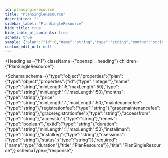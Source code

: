 ```yaml
---
id: plansingleresource
title: "PlanSingleResource"
description: ""
sidebar_label: "PlanSingleResource"
hide_title: true
hide_table_of_contents: true
schema: true
sample: {"plan":{"id":0,"name":"string","type":"string","months":"string","price":"string","maintenancefee":"string","registrationfee":"string","gracemaintenancefee":"string","graceregistrationfee":"string","accessfrom":"string","accessto":"string","renew":true,"extid":"string","duration":"string","installman":"string","installreg":"string","nsessions":"string","status":"string"}}
custom_edit_url: null
---
```



<Heading
  as={"h1"}
  className={"openapi__heading"}
  children={"PlanSingleResource"}
>
</Heading>





<Schema
  schema={{"type":"object","properties":{"plan":{"type":"object","properties":{"id":{"type":"integer"},"name":{"type":"string","minLength":5,"maxLength":50},"type":{"type":"string","minLength":1,"maxLength":50},"months":{"type":"string"},"price":{"type":"string","minLength":1,"maxLength":50},"maintenancefee":{"type":"string"},"registrationfee":{"type":"string"},"gracemaintenancefee":{"type":"string"},"graceregistrationfee":{"type":"string"},"accessfrom":{"type":"string"},"accessto":{"type":"string"},"renew":{"type":"boolean"},"extid":{"type":"string"},"duration":{"type":"string","minLength":1,"maxLength":50},"installman":{"type":"string"},"installreg":{"type":"string"},"nsessions":{"type":"string"},"status":{"type":"string"}},"required":["name","type","duration"],"title":"PlanResource"}},"title":"PlanSingleResource"}}
  schemaType={"response"}
>
  
</Schema>
            